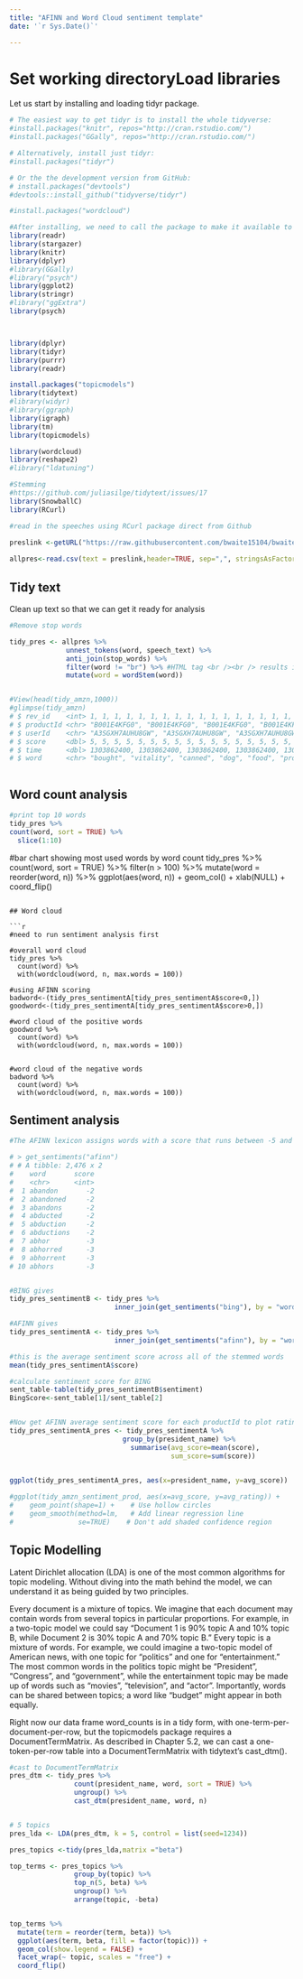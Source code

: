 ---
title: "AFINN and Word Cloud sentiment template"
date: '`r Sys.Date()`'

---

# Set working directoryLoad libraries
Let us start by installing and loading tidyr package.


```{r setup, include=FALSE}

# The easiest way to get tidyr is to install the whole tidyverse:
#install.packages("knitr", repos="http://cran.rstudio.com/")
#install.packages("GGally", repos="http://cran.rstudio.com/")

# Alternatively, install just tidyr:
#install.packages("tidyr")

# Or the the development version from GitHub:
# install.packages("devtools")
#devtools::install_github("tidyverse/tidyr")

#install.packages("wordcloud")

#After installing, we need to call the package to make it available to R
library(readr)
library(stargazer)
library(knitr)
library(dplyr)
#library(GGally)
#library("psych")
library(ggplot2)
library(stringr)
#library("ggExtra")
library(psych)



library(dplyr)
library(tidyr)
library(purrr)
library(readr)

install.packages("topicmodels")
library(tidytext)
#library(widyr)
#library(ggraph)
library(igraph)
library(tm)
library(topicmodels)

library(wordcloud)
library(reshape2)
#library("ldatuning")

#Stemming
#https://github.com/juliasilge/tidytext/issues/17
library(SnowballC)
library(RCurl)
```   




```{r}
#read in the speeches using RCurl package direct from Github       
      
preslink <-getURL("https://raw.githubusercontent.com/bwaite15104/bwaite15104.github.io/master/data/presidential_inaugural_speeches.csv")

allpres<-read.csv(text = preslink,header=TRUE, sep=",", stringsAsFactors = FALSE)

```


## Tidy text
Clean up text so that we can get it ready for analysis

```{r}
#Remove stop words

tidy_pres <- allpres %>%
              unnest_tokens(word, speech_text) %>% 
              anti_join(stop_words) %>% 
              filter(word != "br") %>% #HTML tag <br /><br /> results in the word "br"
              mutate(word = wordStem(word))


#View(head(tidy_amzn,1000))
#glimpse(tidy_amzn)
# $ rev_id    <int> 1, 1, 1, 1, 1, 1, 1, 1, 1, 1, 1, 1, 1, 1, 1, 1, 1, 2, 2, 2, 2, 2, 2, 2, 2, 2, 2, ...
# $ productId <chr> "B001E4KFG0", "B001E4KFG0", "B001E4KFG0", "B001E4KFG0", "B001E4KFG0", "B001E4KFG0...
# $ userId    <chr> "A3SGXH7AUHU8GW", "A3SGXH7AUHU8GW", "A3SGXH7AUHU8GW", "A3SGXH7AUHU8GW", "A3SGXH7A...
# $ score     <dbl> 5, 5, 5, 5, 5, 5, 5, 5, 5, 5, 5, 5, 5, 5, 5, 5, 5, 1, 1, 1, 1, 1, 1, 1, 1, 1, 1, ...
# $ time      <dbl> 1303862400, 1303862400, 1303862400, 1303862400, 1303862400, 1303862400, 130386240...
# $ word      <chr> "bought", "vitality", "canned", "dog", "food", "products", "found", "quality", "p...



```

## Word count analysis

```{r}
#print top 10 words
tidy_pres %>% 
count(word, sort = TRUE) %>% 
  slice(1:10)


```
#bar chart showing most used words by word count
tidy_pres %>%
  count(word, sort = TRUE) %>%
  filter(n > 100) %>%
  mutate(word = reorder(word, n)) %>%
  ggplot(aes(word, n)) +
  geom_col() +
  xlab(NULL) +
  coord_flip()


```

## Word cloud

```{r}

#need to run sentiment analysis first

#overall word cloud
tidy_pres %>% 
  count(word) %>%
  with(wordcloud(word, n, max.words = 100))

#using AFINN scoring
badword<-(tidy_pres_sentimentA[tidy_pres_sentimentA$score<0,])
goodword<-(tidy_pres_sentimentA[tidy_pres_sentimentA$score>0,])

#word cloud of the positive words
goodword %>%
  count(word) %>%
  with(wordcloud(word, n, max.words = 100))


#word cloud of the negative words
badword %>%
  count(word) %>%
  with(wordcloud(word, n, max.words = 100))

```



## Sentiment analysis

```{r}

#The AFINN lexicon assigns words with a score that runs between -5 and 5, with negative scores indicating #negative sentiment and positive scores indicating positive sentiment. 

# > get_sentiments("afinn")
# # A tibble: 2,476 x 2
#    word       score
#    <chr>      <int>
#  1 abandon       -2
#  2 abandoned     -2
#  3 abandons      -2
#  4 abducted      -2
#  5 abduction     -2
#  6 abductions    -2
#  7 abhor         -3
#  8 abhorred      -3
#  9 abhorrent     -3
# 10 abhors        -3


#BING gives 
tidy_pres_sentimentB <- tidy_pres %>%
                          inner_join(get_sentiments("bing"), by = "word")

#AFINN gives
tidy_pres_sentimentA <- tidy_pres %>%
                          inner_join(get_sentiments("afinn"), by = "word")

#this is the average sentiment score across all of the stemmed words
mean(tidy_pres_sentimentA$score)

#calculate sentiment score for BING
sent_table-table(tidy_pres_sentimentB$sentiment)
BingScore<-sent_table[1]/sent_table[2]


#Now get AFINN average sentiment score for each productId to plot rating vs. avg_score
tidy_pres_sentimentA_pres <- tidy_pres_sentimentA %>% 
                            group_by(president_name) %>% 
                              summarise(avg_score=mean(score),
                                        sum_score=sum(score))
    

ggplot(tidy_pres_sentimentA_pres, aes(x=president_name, y=avg_score))

```

```{r}
#ggplot(tidy_amzn_sentiment_prod, aes(x=avg_score, y=avg_rating)) +
#    geom_point(shape=1) +    # Use hollow circles
#    geom_smooth(method=lm,   # Add linear regression line
#                se=TRUE)    # Don't add shaded confidence region


```
## Topic Modelling

Latent Dirichlet allocation (LDA) is one of the most common algorithms for topic modeling. Without diving into the math behind the model, we can understand it as being guided by two principles.

Every document is a mixture of topics. We imagine that each document may contain words from several topics in particular proportions. For example, in a two-topic model we could say “Document 1 is 90% topic A and 10% topic B, while Document 2 is 30% topic A and 70% topic B.”
Every topic is a mixture of words. For example, we could imagine a two-topic model of American news, with one topic for “politics” and one for “entertainment.” The most common words in the politics topic might be “President”, “Congress”, and “government”, while the entertainment topic may be made up of words such as “movies”, “television”, and “actor”. Importantly, words can be shared between topics; a word like “budget” might appear in both equally.

Right now our data frame word_counts is in a tidy form, with one-term-per-document-per-row, but the topicmodels package requires a DocumentTermMatrix. As described in Chapter 5.2, we can cast a one-token-per-row table into a DocumentTermMatrix with tidytext’s cast_dtm().

```{r}
#cast to DocumentTermMatrix
pres_dtm <- tidy_pres %>%
                count(president_name, word, sort = TRUE) %>%
                ungroup() %>%
                cast_dtm(president_name, word, n)


# 5 topics
pres_lda <- LDA(pres_dtm, k = 5, control = list(seed=1234))

pres_topics <-tidy(pres_lda,matrix ="beta")

top_terms <- pres_topics %>%
                group_by(topic) %>%
                top_n(5, beta) %>%
                ungroup() %>%
                arrange(topic, -beta)


top_terms %>%
  mutate(term = reorder(term, beta)) %>%
  ggplot(aes(term, beta, fill = factor(topic))) +
  geom_col(show.legend = FALSE) +
  facet_wrap(~ topic, scales = "free") +
  coord_flip()


```

